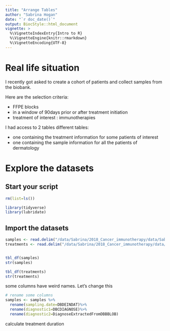 ```yaml
---
title: "Arrange Tables"
author: "Sabrina Hogan"
date: "`r doc_date()`"
output: BiocStyle::html_document
vignette: >
  %\VignetteIndexEntry{Intro to R}
  %\VignetteEngine{knitr::rmarkdown}
  %\VignetteEncoding{UTF-8}
---
```


# Real life situation
I recently got asked to create a cohort of patients and collect samples from the biobank.  

Here are the selection criteria:  

- FFPE blocks
- in a window of 90days prior or after treatment initiation
- treatment of interest : immunotherapies


I had access to 2 tables different tables:  

- one containing the treatment information for some patients of interest
- one containing the sample information for all the patients of dermatology




# Explore the datasets

## Start your script
```r
rm(list=ls())

library(tidyverse)
library(lubridate)
```


## Import the datasets

```r
samples <- read.delim("/data/Sabrina/2018_Cancer_immunotherapy/data/Sabrina_all_samples.txt", comment.char="#", na.strings = c("NA"," ",""))
treatments <- read.delim("/data/Sabrina/2018_Cancer_immunotherapy/data/Sabrina_treatments_table.txt", comment.char="#", na.strings = c("NA"," ",""))


tbl_df(samples)
str(samples)

tbl_df(treatments)
str(treatments)

```

some columns have weird names. Let's change this

```r
# rename some columns
samples <- samples %>%
  rename(sampling.date=DBDEINDAT)%>%
  rename(diagnostic1=DBCDIAGNOSE)%>%
  rename(diagnostic2=DiagnoseExtractedFromDBBBLOB)
```


calculate treatment duration

